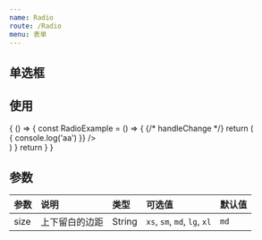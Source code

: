 ```yaml
---
name: Radio
route: /Radio
menu: 表单
---
```




## 单选框


## 使用
<Playground>
  {
    () => {
      const RadioExample = () => {
        {/* handleChange */}
        return (
          <div>
            <Radio 
              data={[
                { value: 'option1', disabled: false },
                { value: 'option2', disabled: false },
                { value: 'option3', disabled: true }
              ]}
              onClick={() => {
                console.log('aa')
              }} />
          </div>
        )
      }
      return <RadioExample />
    }
  }
</Playground>

## 参数
| 参数 | 说明 | 类型 | 可选值 | 默认值 |
| :--- | :--- | :--- | :---- | :--- |
| size | 上下留白的边距 | String | `xs`, `sm`, `md`, `lg`, `xl` | `md` |

